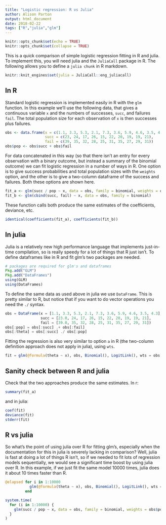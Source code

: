 ```yaml
---
title: "Logistic regression: R vs Julia"
author: Alison Parton
output: html_document
date: 2018-02-22
tags: ["R","julia","glm"]
---
```


```r
knitr::opts_chunk$set(echo = TRUE)
knitr::opts_chunk$set(collapse = TRUE)
```

This is a quick comparison of simple logistic regression fitting in R and julia. To implement this, you will need julia and the `JuliaCall` package in R. The following allows you to define a `julia chunk` in R markdown.
```r
knitr::knit_engines$set(julia = JuliaCall::eng_juliacall)
```

## In R

Standard logistic regression is implemented easily in R with the `glm` function. In this example we'll use the following data, that gives a continuous variable `x` and the numbers of successes, `succ`, and failures `fail`. The total population size for each observation of `x` is then successes plus failures.

```r
obs <- data.frame(x = c(1.1, 3.3, 5.3, 2.1, 7.3, 3.6, 5.9, 4.6, 3.5, 4.3),
                  succ = c(23, 24, 17, 26, 15, 22, 20, 19, 19, 21),
                  fail = c(39, 35, 32, 28, 25, 31, 35, 27, 29, 31))
obs$pop <- obs$succ + obs$fail

```

For data concatenated in this way (so that there isn't an entry for every observation with a binary outcome, but instead a summary of the binomial outcome) we can fit logistic regression in a number of ways in R. One option is to give success probabilities and total population sizes with the `weights` option, and the other is to give a two-column dataframe of the success and failures. Both these options are shown here.

```r
fit_a <- glm(succ / pop ~ x, data = obs, family = binomial, weights = obs$pop)
fit_b <- glm(cbind(succ, fail) ~ x, data = obs, family = binomial)

```

These function calls both produce the same estimates of the coefficients, deviance, etc.

```r
identical(coefficients(fit_a), coefficients(fit_b)) 

```

## In julia

Julia is a relatively new high performance language that implements just-in-time compilation, so is really speedy for a lot of things that R just isn't. To define dataframes like in R and fit glm's two packages are needed.

```julia
# packages are required for glm's and dataframes
Pkg.add("GLM")
Pkg.add("DataFrames")
using(GLM) 
using(DataFrames) 

```

To define the same data as used above in julia we use `DataFrame`. This is pretty similar to R, but notice that if you want to do vector operations you need the `./` syntax.

```julia
obs = DataFrame(x = [1.1, 3.3, 5.3, 2.1, 7.3, 3.6, 5.9, 4.6, 3.5, 4.3],
                succ = [23.0, 24, 17, 26, 15, 22, 20, 19, 19, 21],
                fail = [39.0, 35, 32, 28, 25, 31, 35, 27, 29, 31])
obs[:pop] = obs[:succ] .+ obs[:fail]
obs[:theta] = obs[:succ] ./ obs[:pop]

```

Fitting the regression is also very similar to option `a` in R (the two-column definition approach does not apply in julia), using `wts`. 

```julia
fit = glm(@formula(theta ~ x), obs, Binomial(), LogitLink(), wts = obs[:pop])
```

## Sanity check between R and julia

Check that the two approaches produce the same estimates. In r: 

```r
summary(fit_a)
```

and in julia:

```julia
coef(fit)
deviance(fit)
stderr(fit)
```

## R vs julia

So what's the point of using julia over R for fitting glm's, especially when the documentation for this in julia is severely lacking in comparison? Well, julia is fast at doing a lot of things R isn't, so if we needed to fit lots of regression models sequentially, we would see a significant time boost by using julia over R. In this example, if we just fit the same model 10000 times, julia does it about 10 times faster than R.

```julia
@elapsed for i in 1:10000
           glm(@formula(theta ~ x), obs, Binomial(), LogitLink(), wts = obs[:pop])
         end
```

```r
system.time(
  for (i in 1:10000) {
    glm(succ / pop ~ x, data = obs, family = binomial, weights = obs$pop)
  }
)
```